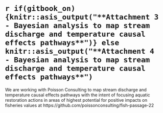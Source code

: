 

#  `r if(gitbook_on){knitr::asis_output("**Attachment 3 - Bayesian analysis to map stream discharge and temperature causal effects pathways**")} else knitr::asis_output("**Attachment 4 - Bayesian analysis to map stream discharge and temperature causal effects pathways**")` {-}

We are working with Poisson Consulting to map stream discharge and temperature causal effects pathways with the intent of focusing aquatic restoration actions in areas of highest potential for positive impacts on fisheries values at https://github.com/poissonconsulting/fish-passage-22


